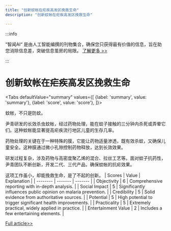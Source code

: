 ```yaml
---
title: "创新蚊帐在疟疾高发区挽救生命"
description: "创新蚊帐在疟疾高发区挽救生命"

---
```



:::info

“智闻AI“ 是由人工智能编撰的刊物集合，确保您只获得最有价值的信息，旨在助您消除信息差，突破信息茧房的局限。  [了解更多 >>](/)

:::

# 创新蚊帐在疟疾高发区挽救生命


<Tabs
	defaultValue="summary"
	values={[
	{label: 'summary', value: 'summary'},
	{label: 'score', value: 'score'},
]}>
<TabItem value="summary">


蚊帐，不只是防蚊。

尹青研发的长效杀虫蚊帐，经过药物处理，能在蚊子接触的三分钟内杀死或弄晕它们。这种蚊帐能显著提高疟疾流行地区儿童的生存几率。

药物处理的关键在于一种特殊的膜，它能让药物适量渗透，既有效杀蚊，又确保儿童安全。这种膜通过微小孔隙控制药物释放，达到长效效果。

研发过程复杂，涉及药物与高密度聚乙烯的混合、拉丝工艺等。面对蚊子抗药性，尹青团队不断创新，开发二代、三代产品，确保蚊帐的抗疟效果。

这项工作虽小，却能挽救生命，是了不起的创新。
</TabItem>
<TabItem value="score">
	| Scores     | Value   | Explanation |
	| -------- | ------- | ------- |
	| Objectivity  | 6    | Comprehensive reporting with in-depth analysis.    |
	| Social Impact | 5     | Significantly influences public opinion on malaria prevention.    |
	| Credibility    | 5    | Solid evidence from authoritative sources.    |
	| Potential    | 5    | High potential to trigger significant health improvements.    |
	| Practicality    | 5    | Extremely practical, widely applied in practice.    |
	| Entertainment Value    | 2    | Includes a few entertaining elements.    |
</TabItem>
</Tabs>

[Full article>>](https://www.guokr.com/article/465753/)
